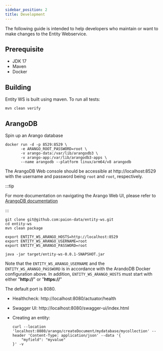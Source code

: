 ```yaml
---
sidebar_position: 2
title: Development
---
```


[//]: # (Copyright 2025 Paion Data. All rights reserved.)

[//]: # (Licensed under the Apache License, Version 2.0 &#40;the "License"&#41;;)
[//]: # (you may not use this file except in compliance with the License.)
[//]: # (You may obtain a copy of the License at)

[//]: # (    http://www.apache.org/licenses/LICENSE-2.0)

[//]: # (Unless required by applicable law or agreed to in writing, software)
[//]: # (distributed under the License is distributed on an "AS IS" BASIS,)
[//]: # (WITHOUT WARRANTIES OR CONDITIONS OF ANY KIND, either express or implied.)
[//]: # (See the License for the specific language governing permissions and)
[//]: # (limitations under the License.)

The following guide is intended to help developers who maintain or want to make changes to the Entity Webservice.

Prerequisite
------------

- JDK 17
- Maven
- Docker

Building
--------

Entity WS is built using maven. To run all tests:

```console
mvn clean verify
```

ArangoDB
--------

Spin up an Arango database

```console
docker run -d -p 8529:8529 \
       -e ARANGO_ROOT_PASSWORD=root \
       -v arango-data:/var/lib/arangodb3 \
       -v arango-app:/var/lib/arangodb3-apps \
       --name arangodb --platform linux/arm64/v8 arangodb
```

The ArangoDB Web console should be accessible at http://localhost:8529 with the username and password being `root` and
`root`, respectively.

:::tip

For more documentation on navigating the Arango Web UI, please refer to
[ArangoDB documentation](https://arango.paion-data.dev/stable/components/web-interface/)

:::

```console
git clone git@github.com:paion-data/entity-ws.git
cd entity-ws
mvn clean package

export ENTITY_WS_ARANGO_HOSTS=http://localhost:8529
export ENTITY_WS_ARANGO_USERNAME=root
export ENTITY_WS_ARANGO_PASSWORD=root

java -jar target/entity-ws-0.0.1-SNAPSHOT.jar
```

Note that the `ENTITY_WS_ARANGO_USERNAME` and the `ENTITY_WS_ARANGO_PASSWORD` is in accordance with the ArandoDB Docker
configuration above. In addition, `ENTITY_WS_ARANGO_HOSTS` must start with either "__http://__" or "__https://__"

The default port is 8080.

- Healthcheck: http://localhost:8080/actuator/health
- Swagger UI: http://localhost:8080/swagger-ui/index.html
- Creating an entity:

  ```console
  curl --location 'localhost:8080/arango/createDocument/mydatabase/mycollection' --header 'Content-Type: application/json' --data '{
      "myfield": "myvalue"
  }' -v
  ```
